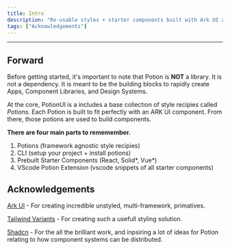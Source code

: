 ```yaml
---
title: Intro
description: "Re-usable styles + starter components built with Ark UI and TailwindCSS."
tags: ["Acknowledgements"]
---
```


---

## Forward

Before getting started, it's important to note that Potion is **NOT** a library. It is not a dependency. It is meant to be the building blocks to rapidly create Apps, Component Libraries, and Design Systems.

At the core, PotionUI is a includes a base collection of style recipies called *Potions.* Each Potion is built to fit perfectly with an ARK UI component. From there, those potions are used to build components.

**There are four main parts to rememember.**

1. Potions (framework agnostic style recipies)
2. CLI (setup your project + install potions)
3. Prebuilt Starter Components (React, Solid*, Vue*)
4. VScode Potion Extension (vscode snippets of all starter components)

## Acknowledgements

[Ark UI](https://ark-ui.com/) - For creating incredible unstyled, multi-framework, primatives.

[Tailwind Variants](https://www.tailwind-variants.org/) - For creating such a usefull styling solution.

[Shadcn](https://ui.shadcn.com/) - For the all the brilliant work, and inpsiring a lot of ideas for Potion relating to how component systems can be distributed.